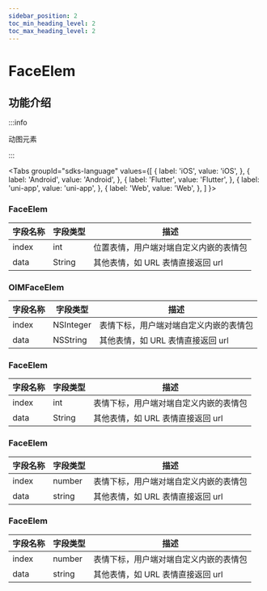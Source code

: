 ```yaml
---
sidebar_position: 2
toc_min_heading_level: 2
toc_max_heading_level: 2
---
```


# FaceElem

## 功能介绍

:::info

动图元素

:::

<Tabs
groupId="sdks-language"
values={[
{ label: 'iOS', value: 'iOS', },
{ label: 'Android', value: 'Android', },
{ label: 'Flutter', value: 'Flutter', },
{ label: 'uni-app', value: 'uni-app', },
{ label: 'Web', value: 'Web', },
]
}>

<TabItem value="Flutter">

### FaceElem

| 字段名称 | 字段类型 | 描述                                   |
| -------- | -------- | -------------------------------------- |
| index    | int      | 位置表情，用户端对端自定义内嵌的表情包 |
| data     | String   | 其他表情，如 URL 表情直接返回 url      |

</TabItem>

<TabItem value="iOS">

### OIMFaceElem

| 字段名称 | 字段类型  | 描述                                   |
| -------- | --------- | -------------------------------------- |
| index    | NSInteger | 表情下标，用户端对端自定义内嵌的表情包 |
| data     | NSString  | 其他表情，如 URL 表情直接返回 url      |

</TabItem>

<TabItem value="Android">

### FaceElem

| 字段名称 | 字段类型 | 描述                                   |
| -------- | -------- | -------------------------------------- |
| index    | int      | 表情下标，用户端对端自定义内嵌的表情包 |
| data     | String   | 其他表情，如 URL 表情直接返回 url      |

</TabItem>

<TabItem value="Web">

### FaceElem

| 字段名称 | 字段类型 | 描述                                   |
| -------- | -------- | -------------------------------------- |
| index    | number   | 表情下标，用户端对端自定义内嵌的表情包 |
| data     | string   | 其他表情，如 URL 表情直接返回 url      |

</TabItem>

<TabItem value="uni-app">

### FaceElem

| 字段名称 | 字段类型 | 描述                                   |
| -------- | -------- | -------------------------------------- |
| index    | number   | 表情下标，用户端对端自定义内嵌的表情包 |
| data     | string   | 其他表情，如 URL 表情直接返回 url      |

</TabItem>

</Tabs>
